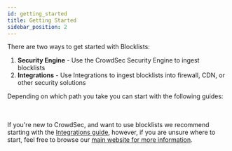 ```yaml
---
id: getting_started
title: Getting Started
sidebar_position: 2
---
```



There are two ways to get started with Blocklists:

1. **Security Engine** - Use the CrowdSec Security Engine to ingest blocklists
2. **Integrations** - Use Integrations to ingest blocklists into firewall, CDN, or other security solutions

Depending on which path you take you can start with the following guides:

<ConsolePromo
    title="CrowdSec Security Engine"
    description="The CrowdSec Security Engine is a powerful, open-source software for detecting and blocking malicious IPs, safeguarding both infrastructure and application security."
    image="Hero Security Engine.png"
    link="/u/getting_started/pre_requisites#operating-system"
/>
<br/>
<ConsolePromo
    title="Integrations"
    description="A seemless way to integrate CrowdSec blocklists into your existing firewall, CDN, or other security solutions."
    image="Hero Blocklists.png"
    link="/u/integrations/intro"
/>
<br/>
If you're new to CrowdSec, and want to use blocklists we recommend starting with the [Integrations guide](integrations/intro.md), however, if you are unsure where to start, feel free to browse our [main website for more information](https://www.crowdsec.net/).
